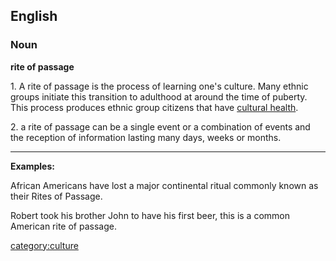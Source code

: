 ==English==
===Noun===
'''rite of passage'''

1. A rite of passage is the process of learning one's culture. Many ethnic groups initiate this transition to adulthood at around the time of puberty.  This process produces ethnic group citizens that have [[cultural health]].


2. a rite of passage can be a single event or a combination of events and the reception of information lasting many days, weeks or months.


----


'''Examples:''' 

African Americans have lost a major continental ritual commonly known as their Rites of Passage.


Robert took his brother John to have his first beer, this is a common American rite of passage.

[[category:culture]]